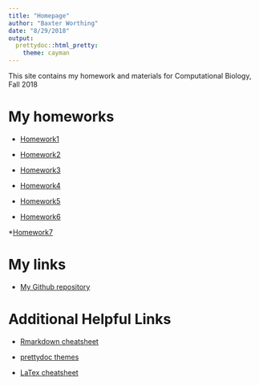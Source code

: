 ```yaml
---
title: "Homepage"
author: "Baxter Worthing"
date: "8/29/2018"
output: 
  prettydoc::html_pretty:
    theme: cayman
---
```


This site contains my homework and materials for Computational Biology, Fall 2018 

# My homeworks 



* [Homework1]()

* [Homework2](Homework2.html)

* [Homework3](Homework3.pdf)

* [Homework4](Homework4.html)

* [Homework5](Homework5.pdf)

* [Homework6](Homework5.html)

*[Homework7](Homework7.html)

# My links

* [My Github repository](https://github.com/BaxW/BIO381)



# Additional Helpful Links 

* [Rmarkdown cheatsheet](https://www.rstudio.com/wp-content/uploads/2015/02/rmarkdown-cheatsheet.pdf)

* [prettydoc themes](http://yixuan.cos.name/prettydoc/themes.html)

* [LaTex cheatsheet](https://www.nyu.edu/projects/beber/files/Chang_LaTeX_sheet.pdf)